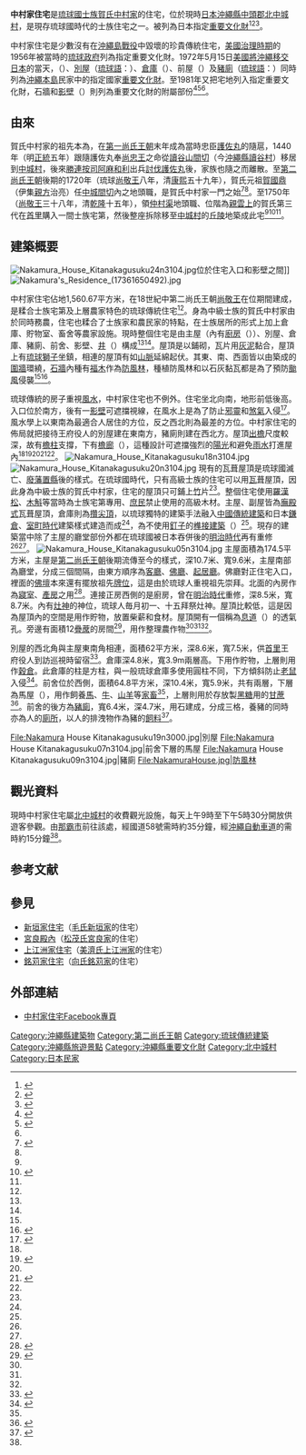 {{Infobox building
| building_name       = 中村家住宅
| image               = Nakamura House Kitanakagusuku01n3104.jpg 
| caption             = 中村家住宅母屋全景
| map_type            =
| building_type       = 農家
| architectural_style = {{link-ja|琉球傳統建築|琉球建築}}
| structural_system   = [[木建築|木建築]]
| location            = 
| address             = [[沖繩縣|沖繩縣]][[中頭郡|中頭郡]][[北中城村|北中城村]]字大城106
| owner               = 
| landlord            = 
| coordinates         = 
| start_date          = [[第二尚氏王朝|第二尚氏王朝]]
| completion_date     = [[第二尚氏王朝|第二尚氏王朝]]（1850年）
| height              = <!-- 高度 -->
| diameter            = <!-- 直徑 -->
| other_dimensions    = <!-- 其他尺寸 -->
| floor_count         = <!-- 層數 -->
| floor_area          = {{convert|174.5|m2|sqft}}<br>宅地：{{convert|1560.67|m2|sqft}}
| main_contractor     = <!--  -->
| awards              = 
| references          = <!-- 參考 -->
}}
'''中村家住宅'''是[[琉球國|琉球國]][[士族|士族]][[賀氏中村家|賀氏中村家]]的住宅，位於現時[[日本|日本]][[沖繩縣|沖繩縣]][[中頭郡|中頭郡]][[北中城村|北中城村]]，是現存琉球國時代的士族住宅之一。被列為日本指定[[重要文化財|重要文化財]]<ref name="沖縄">{{Cite web|title=指定重要文化財 中村家住宅|url=http://www.nakamura-ke.net/|accessdate=2015-11-18|archive-date=2015-12-01|archive-url=https://web.archive.org/web/20151201073537/http://www.nakamura-ke.net/|dead-url=no}}</ref><ref name="文化財">{{Cite web|title=沖縄県北中城村 「中村家住宅」|url=http://sumai.panasonic.jp/sumu2/bunka/2011_0420/index.html|access-date=2015-11-18|archive-url=https://web.archive.org/web/20151119122618/http://sumai.panasonic.jp/sumu2/bunka/2011_0420/index.html|archive-date=2015-11-19|dead-url=yes}}</ref><ref name="観光">{{Cite web|title=国指定重要文化財 中村家住宅|url=http://www.vill.kitanakagusuku.lg.jp/site/view/contview.jsp?cateid=6&id=114&page=1|accessdate=2014-01-18|archive-date=2012-02-04|archive-url=https://web.archive.org/web/20120204224047/http://www.vill.kitanakagusuku.lg.jp/site/view/contview.jsp?cateid=6&id=114&page=1|dead-url=yes}}</ref>。

中村家住宅是少數沒有在[[沖繩島戰役|沖繩島戰役]]中毀壞的珍貴傳統住宅，[[美國治理琉球時期|美國治理時期]]的1956年被當時的[[琉球政府|琉球政府]]列為指定重要文化財。1972年5月15日[[沖繩返還|美國將沖繩移交日本]]的當天，{{link-ja|主屋|母屋}}（{{ryu|r=大家|kn=ウフヤ}}）、[[別屋|別屋]]（[[琉球語|琉球語]]：{{lang|ryu|アシャギ}}）、[[倉庫|倉庫]]（{{ryu|r=高倉|kn=タカグラ}}）、前屋（{{ryu|r=前ぬ家|kn=メーヌヤー}}）及[[豬廁|豬廁]]（[[琉球語|琉球語]]：{{lang|ryu|フール}}）同時列為[[沖繩本島|沖繩本島]]民家中的指定國家[[重要文化財|重要文化財]]。至1981年又把宅地列入指定重要文化財，石牆和[[影壁|影壁]]（{{ryu|r=屏風|kn=ヒンプン}}）則列為重要文化財的附屬部份<ref name="地方">{{Cite web|title=中村家住宅|url=http://www.joyphoto.com/japanese/travel/090131/nakamura.html|accessdate=2015-11-18|archive-date=2015-11-19|archive-url=https://web.archive.org/web/20151119104211/http://www.joyphoto.com/japanese/travel/090131/nakamura.html|dead-url=no}}</ref><ref name="施設">{{Cite web|title=中村家住宅施設|url=http://www.nakamura-ke.net/house/|accessdate=2015-11-18|archive-date=2015-11-19|archive-url=https://web.archive.org/web/20151119013017/http://www.nakamura-ke.net/house/|dead-url=no}}</ref><ref name="沖縄" />。
== 由來 ==
賀氏中村家的祖先本為{{link-ja|豪農|豪農}}，在[[第一尚氏王朝|第一尚氏王朝]]末年成為當時忠臣[[護佐丸|護佐丸]]的隨扈，1440年（明[[正统_(年号)|正統]]五年）跟隨護佐丸奉[[尚忠王|尚忠王]]之命從[[讀谷山間切|讀谷山間切]]（今[[沖繩縣|沖繩縣]][[讀谷村|讀谷村]]）移居到[[中城村|中城村]]，後來[[勝連間切|勝連]][[按司|按司]][[阿麻和利|阿麻和利]]出兵[[護佐丸阿麻和利之亂|討伐護佐丸]]後，家族也隨之而離散。至[[第二尚氏王朝|第二尚氏王朝]]後期的1720年（琉球[[尚敬王|尚敬王]]八年，清[[康熙|康熙]]五十九年），賀氏元祖[[賀國鼎|賀國鼎]]（伊集[[親方|親方]]治亮）任[[中城間切|中城間切]]內之地頭職，是賀氏中村家一門之始<ref name="大宗">{{Cite web|title=大宗賀国鼎伊集親方治亮|url=http://www.rekishi-archive.city.naha.okinawa.jp/archives/item6/4897|accessdate=2015-11-18|archive-date=2015-11-19|archive-url=https://web.archive.org/web/20151119072853/http://www.rekishi-archive.city.naha.okinawa.jp/archives/item6/4897|dead-url=no}}</ref><ref name="文化財" />。至1750年（[[尚敬王|尚敬王]]三十八年，清[[乾隆|乾隆]]十五年），領[[仲村渠村|仲村渠]]地頭職、位階為[[親雲上|親雲上]]的賀氏第三代在[[首里|首里]]購入一間士族宅第，然後整座拆除移至[[中城村|中城村]]的[[丘陵|丘陵]]地築成此宅<ref name="沖縄" /><ref name="系図">{{Cite web|title=中村家家系図|url=http://www.nakamura-ke.net/history/|accessdate=2015-11-18|archive-date=2015-11-19|archive-url=https://web.archive.org/web/20151119025849/http://www.nakamura-ke.net/history/|dead-url=no}}</ref><ref name="琉球" />。

== 建築概要 ==
[[File:Nakamura_House_Kitanakagusuku24n3104.jpg|thumb]]位於住宅入口和影壁之間]]
[[File:Nakamura's_Residence_(17361650492).jpg|thumb]]

中村家住宅佔地1,560.67平方米，在18世紀中第二尚氏王朝[[尚敬王|尚敬王]]在位期間建成，是糅合士族宅第及上層農家特色的琉球傳統住宅<ref name="地方" />。身為中級士族的賀氏中村家由於同時務農，住宅也糅合了士族家和農民家的特點，在士族居所的形式上加上倉庫、貯物室、畜舍等農家設施。現時整個住宅是由主屋（內有[[廚房|廚房]]（{{ryu|r=台所|kn=トゥングワ}}））、別屋、倉庫、豬廁、前舍、影壁、[[井|井]]（{{ryu|r=井|kn=カー}}）構成<ref name="地方" /><ref name="施設" />。屋頂是以{{link-ja|琉球赤瓦|沖縄赤瓦}}鋪砌，瓦片用[[灰泥|灰泥]]黏合，屋頂上有[[琉球獅子|琉球獅子]]坐鎮，相連的屋頂有如[[山脈|山脈]]延綿起伏。其東、南、西面皆以由{{link-ja|琉球石灰岩|琉球石灰岩}}築成的[[圍欄|圍牆]]環繞，[[石牆|石牆]]內種有[[福木|福木]]作為[[防風林|防風林]]，種植防風林和以石灰黏瓦都是為了預防[[颱風|颱風]]侵襲<ref name="沖縄" /><ref name="建築家">{{Cite web|title=建築家・北野彰作さんのブログ「私の好きな空間016」|url=http://www.o-uccino.jp/kenchikuka/designer_0000000150/blog_0000000538/|deadurl=yes|archiveurl=https://web.archive.org/web/20151119163436/http://www.o-uccino.jp/kenchikuka/designer_0000000150/blog_0000000538/|archivedate=2015-11-19|accessdate=2015-11-18}}</ref>。

琉球傳統的房子重視[[風水|風水]]，中村家住宅也不例外。住宅坐北向南，地形前低後高。入口位於南方，後有一[[影壁|影壁]]可遮擋視線，在風水上是為了防止[[邪靈|邪靈]]和[[煞氣|煞氣]]入侵<ref>{{Cite web|title=ヒンプン（顔隠し掘）|url=http://www.nakamura-ke.net/house/hinpun/|accessdate=2015-11-18|archive-date=2015-11-19|archive-url=https://web.archive.org/web/20151119021036/http://www.nakamura-ke.net/house/hinpun/|dead-url=no}}</ref>。風水學上以東南為最適合人居住的方位，反之西北則為最差的方位。中村家住宅的佈局就把接待王府役人的別屋建在東南方，豬廁則建在西北方。屋頂[[屋檐|出檐]]尺度較深，故有[[檐柱|檐柱]]支撐，下有[[檐廊|檐廊]]（{{ryu|r=雨端|kn=アマハジ}}），這種設計可遮擋強烈的[[陽光|陽光]]和避免[[雨水|雨水]]打進屋內<ref name="文化財" /><ref name="施設">{{Cite web |title=中村家住宅施設|url=http://www.nakamura-ke.net/house/}}</ref><ref name="沖縄" /><ref name="琉球">{{Cite web|title=琉球王国の建築術が遺した一輪の花「中村家住宅」|url=http://www.asahi.com/and_M/interest/SDI2014041043311.html|accessdate=2015-11-18|archive-date=2015-11-19|archive-url=https://web.archive.org/web/20151119062909/http://www.asahi.com/and_M/interest/SDI2014041043311.html|dead-url=no}}</ref><ref name="建築家" />。
[[File:Nakamura_House_Kitanakagusuku18n3104.jpg|thumb]]
[[File:Nakamura_House_Kitanakagusuku20n3104.jpg|thumb]]
現有的瓦葺屋頂是琉球國滅亡、[[廢藩置縣|廢藩置縣]]後的樣式。在琉球國時代，只有高級士族的住宅可以用[[瓦|瓦]]葺屋頂，因此身為中級士族的賀氏中村家，住宅的屋頂只可鋪上[[竹|竹]]片<ref name="建築家" />。整個住宅使用[[羅漢松|羅漢松]]、[[厚皮香|木斛]]等當時為士族宅第專用、[[庶民|庶民]]禁止使用的高級木材。主屋、副屋皆為[[廡殿式|廡殿式]]瓦葺屋頂，倉庫則為[[攢尖頂|攢尖頂]]，以琉球獨特的建築手法融入[[中國傳統建築|中國傳統建築]]和日本[[鎌倉時代|鎌倉]]、[[室町時代|室町時代]]建築樣式建造而成<ref name="文化財" />，為不使用[[釘子|釘子]]的[[榫接屋|榫接建築]]（{{ryu|r=貫木屋|kn=ヌチジヤー}}）<ref name="琉球" />。現存的建築當中除了主屋的廳堂部份外都在琉球國被日本吞併後的[[明治時代|明治時代]]再有重修<ref name="沖縄" /><ref name="観光" />。
[[File:Nakamura_House_Kitanakagusuku05n3104.jpg|thumb]]
主屋面積為174.5平方米，主屋是[[第二尚氏王朝|第二尚氏王朝]]後期流傳至今的樣式，深10.7米、寬9.6米，主屋南部為廳堂，分成三個間隔，由東方順序為[[客廳|客廳]]、[[佛廳|佛廳]]、[[起居廳|起居廳]]。佛廳對正住宅入口，裡面的[[佛壇|佛壇]]本來還有擺放祖先[[牌位|牌位]]，這是由於琉球人重視祖先崇拜。北面的內房作為[[寢室|寢室]]、[[產房|產房]]之用<ref>{{Cite web|title=母屋|url=http://www.nakamura-ke.net/house/mainhouse/|accessdate=2015-11-18|archive-date=2015-11-19|archive-url=https://web.archive.org/web/20151119022157/http://www.nakamura-ke.net/house/mainhouse/|dead-url=no}}</ref>。連接正房西側的是廚房，曾在[[明治時代|明治時代]]重修，深8.5米，寬8.7米。內有[[灶神|灶神]]的神位，琉球人毎月初一、十五拜祭灶神。屋頂比較低，這是因為屋頂內的空間是用作貯物，放置柴薪和食材。屋頂開有一個稱為[[息道|息道]]（{{ryu|r=息道|kn=イーチミー}}）的透氣孔。旁邊有面積12[[疊蓆|疊蓆]]的房間<ref>{{Cite web|title=トゥングワ（台所）|url=http://www.nakamura-ke.net/house/kitchen/|accessdate=2015-11-18|archive-date=2015-11-19|archive-url=https://web.archive.org/web/20151119012854/http://www.nakamura-ke.net/house/kitchen/|dead-url=no}}</ref>，用作整理農作物<ref name="沖縄" /><ref name="建築家" /><ref name="観光" />。

別屋的西北角與主屋東南角相連，面積62平方米，深8.6米，寬7.5米，供[[首里|首里]]王府役人到訪巡視時留宿<ref>{{Cite web|title=アシャギ（離れ屋敷）|url=http://www.nakamura-ke.net/house/annex/|accessdate=2015-11-18|archive-date=2015-11-19|archive-url=https://web.archive.org/web/20151119024254/http://www.nakamura-ke.net/house/annex/|dead-url=no}}</ref>。倉庫深4.8米，寬3.9m兩層高。下用作貯物，上層則用作[[穀倉|穀倉]]。此倉庫的柱是方柱，與一般琉球倉庫多使用圓柱不同，{{link-ja|屋頂空間|屋根裏}}下方傾斜防止[[老鼠|老鼠]]入侵<ref>{{Cite web|title=高倉（籾蔵）|url=http://www.nakamura-ke.net/house/higestorage|accessdate=2015-11-18|archive-date=2015-11-19|archive-url=https://web.archive.org/web/20151119074904/http://www.nakamura-ke.net/house/higestorage/|dead-url=no}}</ref>。前舍位於西側，面積64.8平方米，深10.4米，寬5.9米，共有兩層，下層為馬屋（{{ryu|r=馬ぬ家|kn=ウマヌヤー}}），用作飼養[[馬|馬]]、[[牛|牛]]、[[山羊|山羊]]等[[家畜|家畜]]<ref name="地方" />，上層則用於存放製[[黑糖|黑糖]]用的[[甘蔗|甘蔗]]<ref>{{Cite web|title=メーヌヤー（家畜小屋兼納屋）|url=http://www.nakamura-ke.net/house/barn/|accessdate=2015-11-18|archive-date=2015-11-19|archive-url=https://web.archive.org/web/20151119022717/http://www.nakamura-ke.net/house/barn/|dead-url=no}}</ref>。前舍的後方為[[豬廁|豬廁]]，寬6.4米，深4.7米，用石建成，分成三格，養豬的同時亦為人的[[廁所|廁所]]，以人的排洩物作為豬的[[飼料|飼料]]<ref>{{Cite web|title=フール（豚小屋）|url=http://www.nakamura-ke.net/house/pigpen/|accessdate=2015-11-18|archive-date=2015-11-19|archive-url=https://web.archive.org/web/20151119013435/http://www.nakamura-ke.net/house/pigpen/|dead-url=no}}</ref>。
<gallery>
File:Nakamura House Kitanakagusuku19n3000.jpg|別屋
File:Nakamura House Kitanakagusuku07n3104.jpg|前舍下層的馬屋
File:Nakamura House Kitanakagusuku09n3104.jpg|豬廁
File:NakamuraHouse.jpg|防風林
</gallery>

== 觀光資料 ==
現時中村家住宅屬[[北中城村|北中城村]]的收費觀光設施，每天上午9時至下午5時30分開放供遊客參觀。由[[那霸市|那霸市]]前往該處，經國道58號需時約35分鐘，經[[沖繩自動車道|沖繩自動車道]]的{{link-ja|那霸交匯處|那覇インターチェンジ}}需時約15分鐘<ref name="観光" />。
==参考文献==
{{reflist|2}}

== 參見 ==
{{Portal|琉球群島|历史|建築}}
* [[新垣家住宅|新垣家住宅]]（[[毛氏新垣家|毛氏新垣家]]的住宅）
*[[宮良殿內|宮良殿內]]（[[松茂氏宮良家|松茂氏宮良家]]的住宅）
*[[上江洲家住宅|上江洲家住宅]]（[[美濟氏上江洲家|美濟氏上江洲家]]的住宅）
*[[銘苅家住宅|銘苅家住宅]]（[[向氏銘苅家|向氏銘苅家]]的住宅）

== 外部連結 ==
{{Commonscat|Nakamura House (Kitanakagusuku)}}
* [https://www.facebook.com/TheNakamuraHouse 中村家住宅Facebook專頁]{{Wayback|url=https://www.facebook.com/TheNakamuraHouse |date=20190220204236 }}

{{coord|26|17|24.0|N|127|48|2.44|E|region:JP-47_scale:10000|display=title}}
[[Category:沖繩縣建築物|Category:沖繩縣建築物]]
[[Category:第二尚氏王朝|Category:第二尚氏王朝]]
[[Category:琉球傳統建築|Category:琉球傳統建築]]
[[Category:沖繩縣旅遊景點|Category:沖繩縣旅遊景點]]
[[Category:沖繩縣重要文化財|Category:沖繩縣重要文化財]]
[[Category:北中城村|Category:北中城村]]
[[Category:日本民家|Category:日本民家]]